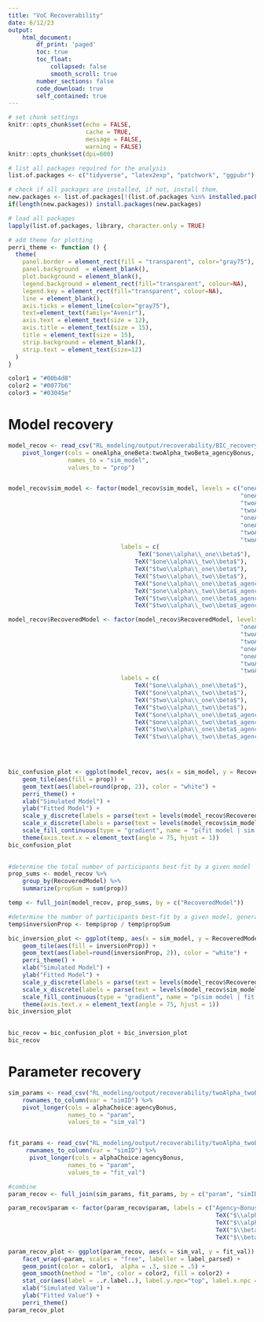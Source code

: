 ```yaml
---
title: "VoC Recoverability"
date: 6/12/23
output:
    html_document:
        df_print: 'paged'
        toc: true
        toc_float:
            collapsed: false
            smooth_scroll: true
        number_sections: false
        code_download: true
        self_contained: true
---
```

```r
# set chunk settings
knitr::opts_chunk$set(echo = FALSE, 
                      cache = TRUE,
                      message = FALSE,
                      warning = FALSE)
knitr::opts_chunk$set(dpi=600)
```
                      
```r
# list all packages required for the analysis
list.of.packages <- c("tidyverse", "latex2exp", "patchwork", "ggpubr")

# check if all packages are installed, if not, install them.
new.packages <- list.of.packages[!(list.of.packages %in% installed.packages()[,"Package"])]
if(length(new.packages)) install.packages(new.packages)

# load all packages 
lapply(list.of.packages, library, character.only = TRUE)

# add theme for plotting
perri_theme <- function () {
  theme(
    panel.border = element_rect(fill = "transparent", color="gray75"),
    panel.background  = element_blank(),
    plot.background = element_blank(), 
    legend.background = element_rect(fill="transparent", colour=NA),
    legend.key = element_rect(fill="transparent", colour=NA),
    line = element_blank(),
    axis.ticks = element_line(color="gray75"),
    text=element_text(family="Avenir"),
    axis.text = element_text(size = 12),
    axis.title = element_text(size = 15),
    title = element_text(size = 15),
    strip.background = element_blank(),
    strip.text = element_text(size=12)
  )
}

color1 = "#00b4d8"
color2 = "#0077b6"
color3 = "#03045e"

```

# Model recovery
```r

model_recov <- read_csv("RL_modeling/output/recoverability/BIC_recovery.csv") %>%
    pivot_longer(cols = oneAlpha_oneBeta:twoAlpha_twoBeta_agencyBonus,
                 names_to = "sim_model",
                 values_to = "prop")


model_recov$sim_model <- factor(model_recov$sim_model, levels = c("oneAlpha_oneBeta",
                                                                  "oneAlpha_twoBeta",
                                                                  "twoAlpha_oneBeta",
                                                                  "twoAlpha_twoBeta",
                                                                  "oneAlpha_oneBeta_agencyBonus",
                                                                  "oneAlpha_twoBeta_agencyBonus",
                                                                  "twoAlpha_oneBeta_agencyBonus",
                                                                  "twoAlpha_twoBeta_agencyBonus"),
                                labels = c(
                                     TeX("$one\\alpha\\_one\\beta$"), 
                                    TeX("$one\\alpha\\_two\\beta$"),
                                    TeX("$two\\alpha\\_one\\beta$"),
                                    TeX("$two\\alpha\\_two\\beta$"), 
                                    TeX("$one\\alpha\\_one\\beta$_agency"), 
                                    TeX("$one\\alpha\\_two\\beta$_agency"),
                                    TeX("$two\\alpha\\_one\\beta$_agency"),
                                    TeX("$two\\alpha\\_two\\beta$_agency")))

model_recov$RecoveredModel <- factor(model_recov$RecoveredModel, levels = c("oneAlpha_oneBeta",
                                                                  "oneAlpha_twoBeta",
                                                                  "twoAlpha_oneBeta",
                                                                  "twoAlpha_twoBeta",
                                                                  "oneAlpha_oneBeta_agencyBonus",
                                                                  "oneAlpha_twoBeta_agencyBonus",
                                                                  "twoAlpha_oneBeta_agencyBonus",
                                                                  "twoAlpha_twoBeta_agencyBonus"),
                                labels = c(
                                    TeX("$one\\alpha\\_one\\beta$"), 
                                    TeX("$one\\alpha\\_two\\beta$"),
                                    TeX("$two\\alpha\\_one\\beta$"),
                                    TeX("$two\\alpha\\_two\\beta$"), 
                                    TeX("$one\\alpha\\_one\\beta$_agency"), 
                                    TeX("$one\\alpha\\_two\\beta$_agency"),
                                    TeX("$two\\alpha\\_one\\beta$_agency"),
                                    TeX("$two\\alpha\\_two\\beta$_agency")))


                                                         
```

```r

bic_confusion_plot <- ggplot(model_recov, aes(x = sim_model, y = RecoveredModel)) +
    geom_tile(aes(fill = prop)) +
    geom_text(aes(label=round(prop, 2)), color = "white") +
    perri_theme() +
    xlab("Simulated Model") +
    ylab("Fitted Model") +
    scale_y_discrete(labels = parse(text = levels(model_recov$RecoveredModel))) +
    scale_x_discrete(labels = parse(text = levels(model_recov$sim_model))) +
    scale_fill_continuous(type = "gradient", name = "p(fit model | sim model)") +
    theme(axis.text.x = element_text(angle = 75, hjust = 1))
bic_confusion_plot   
    
```

```r

#determine the total number of participants best-fit by a given model
prop_sums <- model_recov %>%
    group_by(RecoveredModel) %>%
    summarize(propSum = sum(prop))

temp <- full_join(model_recov, prop_sums, by = c("RecoveredModel"))

#determine the number of participants best-fit by a given model, generated by that model
temp$inversionProp <- temp$prop / temp$propSum

bic_inversion_plot <- ggplot(temp, aes(x = sim_model, y = RecoveredModel)) +
    geom_tile(aes(fill = inversionProp)) +
    geom_text(aes(label=round(inversionProp, 2)), color = "white") +
    perri_theme() +
    xlab("Simulated Model") +
    ylab("Fitted Model") +
    scale_y_discrete(labels = parse(text = levels(model_recov$RecoveredModel))) +
    scale_x_discrete(labels = parse(text = levels(model_recov$sim_model))) +
    scale_fill_continuous(type = "gradient", name = "p(sim model | fit model)") +
    theme(axis.text.x = element_text(angle = 75, hjust = 1))
bic_inversion_plot   
    
```

```r
bic_recov = bic_confusion_plot + bic_inversion_plot
bic_recov
```

# Parameter recovery 
```r

sim_params <- read_csv("RL_modeling/output/recoverability/twoAlpha_twoBeta_agencyBonus_sim_params.csv") %>%
    rownames_to_column(var = "simID") %>%
    pivot_longer(cols = alphaChoice:agencyBonus,
                 names_to = "param",
                 values_to = "sim_val")


fit_params <- read_csv("RL_modeling/output/recoverability/twoAlpha_twoBeta_agencyBonus_fit_params.csv") %>%
     rownames_to_column(var = "simID") %>%
      pivot_longer(cols = alphaChoice:agencyBonus,
                 names_to = "param",
                 values_to = "fit_val")

#combine
param_recov <- full_join(sim_params, fit_params, by = c("param", "simID"))

param_recov$param <- factor(param_recov$param, labels = c("Agency~Bonus", 
                                                           TeX("$\\alpha_{choice}$"), 
                                                           TeX("$\\alpha_{comp}$"), 
                                                           TeX("$\\beta_{agency}$"), 
                                                           TeX("$\\beta_{machine}$")))

```


```r
param_recov_plot <- ggplot(param_recov, aes(x = sim_val, y = fit_val)) +
    facet_wrap(~param, scales = "free", labeller = label_parsed) +
    geom_point(color = color1,  alpha = .3, size = .5) +
    geom_smooth(method = "lm", color = color2, fill = color2) +
    stat_cor(aes(label = ..r.label..), label.y.npc="top", label.x.npc = "left", method = "pearson",size= 4) + 
    xlab("Simulated Value") +
    ylab("Fitted Value") +
    perri_theme()
param_recov_plot  
```